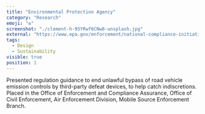```yaml
---
title: "Environmental Protection Agency"
category: "Research"
emoji: "♻️"
screenshot: "./clement-h-95YRwf6CNw8-unsplash.jpg"
external: "https://www.epa.gov/enforcement/national-compliance-initiative-stopping-aftermarket-defeat-devices-vehicles-and-engines"
tags:
  - Design
  - Sustainability
visible: true
position: 1
---
```


Presented regulation guidance to end unlawful bypass of road vehicle emission controls by third-party defeat devices, to help catch indiscretions. Placed in the Office of Enforcement and Compliance Assurance, Office of Civil Enforcement, Air Enforcement Division, Mobile Source Enforcement Branch.